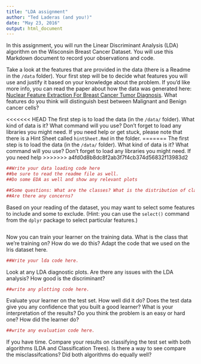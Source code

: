 ```yaml
---
title: "LDA assignment"
author: "Ted Laderas (and you!)"
date: "May 23, 2016"
output: html_document
---
```


In this assignment, you will run the Linear Discriminant Analysis (LDA) algorithm on the Wisconsin Breast Cancer Dataset. You will use this Markdown document to record your observations and code.

Take a look at the features that are provided in the data (there is a Readme in the `/data` folder). Your first step will be to decide what features you will use and justify it based on your knowledge about the problem. If you'd like more info, you can read the paper about how the data was generated here: [Nuclear Feature Extraction For Breast Cancer Tumor Diagnosis](https://www.researchgate.net/publication/2512520_Nuclear_Feature_Extraction_For_Breast_Tumor_Diagnosis). What features do you think will distinguish best between Malignant and Benign cancer cells?

<<<<<<< HEAD
The first step is to load the data (in the `/data/` folder). What kind of data is it? What command will you use? Don't forget to load any libraries you might need. If you need help or get stuck, please note that there is a Hint Sheet called `hintSheet.Rmd` in the folder. 
=======
The first step is to load the data (in the `/data/` folder). What kind of data is it? What command will you use? Don't forget to load any libraries you might need. If you need help 
>>>>>>> a4fd0d8b8dc8f2ab3f7f4cb374d56832f13983d2

```r
##Write your data loading code here
##be sure to read the readme file as well. 
##Do some EDA as well and show any relevant plots

##Some questions: What are the classes? What is the distribution of classes in the training set and the test set?
##Are there any concerns?
```

Based on your reading of the dataset, you may want to select some features to include and some to exclude. (Hint: you can use the `select()` command from the `dplyr` package to select particular features.)

```r

```

Now you can train your learner on the training data. What is the class that we're training on? How do we do this? Adapt the code that we used on the Iris dataset here. 

```r
##Write your lda code here.
```

Look at any LDA diagnostic plots. Are there any issues with the LDA analysis? How good is the discriminant?

```r
##write any plotting code here.
```

Evaluate your learner on the test set. How well did it do? Does the test data give you any confidence that you built a good learner? What is your interpretation of the results? Do you think the problem is an easy or hard one? How did the learner do?

```r
##write any evaluation code here.
```

If you have time. Compare your results on classifying the test set with both algorithms (LDA and Classification Trees). Is there a way to see compare the misclassifcations? Did both algorithms do equally well?